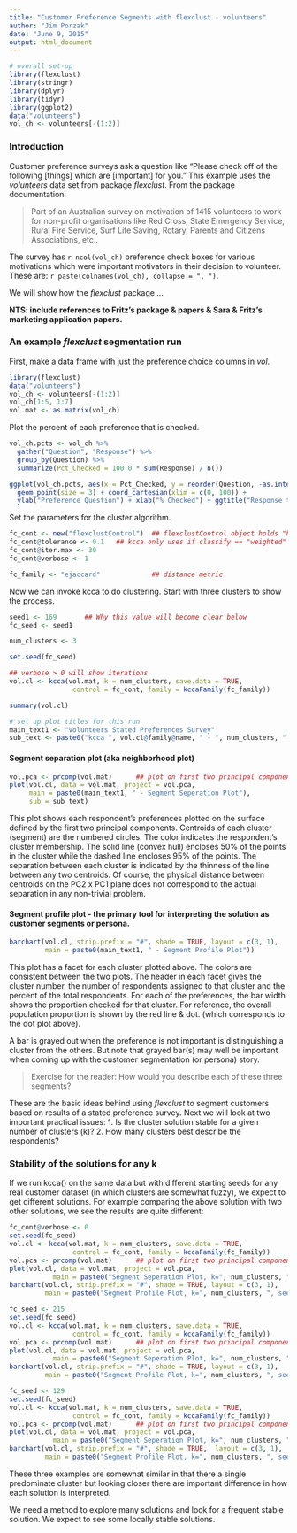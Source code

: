```yaml
---
title: "Customer Preference Segments with flexclust - volunteers"
author: "Jim Porzak"
date: "June 9, 2015"
output: html_document
---
```


```r
# overall set-up 
library(flexclust)
library(stringr)
library(dplyr)
library(tidyr)
library(ggplot2)
data("volunteers")
vol_ch <- volunteers[-(1:2)]
```

### Introduction 

Customer preference surveys ask a question like "Please check off of the following [things] which are [important] 
for you." This example uses the _volunteers_ data set from package _flexclust_. From the package documentation: 

> Part of an Australian survey on motivation of 1415 volunteers to work for non-profit organisations like Red Cross, State Emergency Service, Rural Fire Service, Surf Life Saving, Rotary, Parents and Citizens Associations, etc.. 

The survey has `r ncol(vol_ch)` preference check boxes for various motivations which were important motivators in their decision to volunteer. These are: `r paste(colnames(vol_ch), collapse = ", ")`.

We will show how the _flexclust_ package ...

**NTS: include references to Fritz's package & papers & Sara & Fritz's marketing application papers.**

### An example _flexclust_ segmentation run

First, make a data frame with just the preference choice columns in _vol_.
``` r
library(flexclust)
data("volunteers")
vol_ch <- volunteers[-(1:2)]
vol_ch[1:5, 1:7]
vol.mat <- as.matrix(vol_ch)
```

Plot the percent of each preference that is checked.

``` r
vol_ch.pcts <- vol_ch %>% 
  gather("Question", "Response") %>% 
  group_by(Question) %>% 
  summarize(Pct_Checked = 100.0 * sum(Response) / n())

ggplot(vol_ch.pcts, aes(x = Pct_Checked, y = reorder(Question, -as.integer(Question)))) + 
  geom_point(size = 3) + coord_cartesian(xlim = c(0, 100)) +
  ylab("Preference Question") + xlab("% Checked") + ggtitle("Response to Each Preference")
```

Set the parameters for the cluster algorithm.
``` r
fc_cont <- new("flexclustControl")  ## flexclustControl object holds "hyperparameters"
fc_cont@tolerance <- 0.1   ## kcca only uses if classify == "weighted"
fc_cont@iter.max <- 30
fc_cont@verbose <- 1

fc_family <- "ejaccard"             ## distance metric
```
Now we can invoke kcca to do clustering. Start with three clusters to show the process.
``` r
seed1 <- 169       ## Why this value will become clear below
fc_seed <- seed1

num_clusters <- 3

set.seed(fc_seed)

## verbose > 0 will show iterations
vol.cl <- kcca(vol.mat, k = num_clusters, save.data = TRUE,
                control = fc_cont, family = kccaFamily(fc_family))

summary(vol.cl)
```

``` r
# set up plot titles for this run
main_text1 <- "Volunteers Stated Preferences Survey" 
sub_text <- paste0("kcca ", vol.cl@family@name, " - ", num_clusters, " clusters (seed = ", fc_seed, ")")

```
#### Segment separation plot (aka neighborhood plot) 

``` r
vol.pca <- prcomp(vol.mat)      ## plot on first two principal components
plot(vol.cl, data = vol.mat, project = vol.pca,
     main = paste0(main_text1, " - Segment Seperation Plot"), 
     sub = sub_text)
```

This plot shows each respondent's preferences plotted on the surface defined by the first two principal components.
Centroids of each cluster (segment) are the numbered circles. The color indicates the respondent's cluster membership. The solid line (convex hull) encloses 50% of the points in the cluster while the dashed line encloses 95% of the points. The separation between each cluster is indicated by the thinness of the line between any two centroids. Of course, the physical distance between centroids on the PC2 x PC1 plane does not correspond to the actual separation in any non-trivial problem.

#### Segment profile plot - the primary tool for interpreting the solution as customer segments or persona.

``` r
barchart(vol.cl, strip.prefix = "#", shade = TRUE, layout = c(3, 1),
         main = paste0(main_text1, " - Segment Profile Plot"))
```


This plot has a facet for each cluster plotted above. The colors are consistent between the two plots. The header in each facet gives the cluster number, the number of respondents assigned to that cluster and the percent of the total respondents. For each of the preferences, the bar width shows the proportion checked for that cluster. For reference, the overall population proportion is shown by the red line & dot. (which corresponds to the dot plot above). 

A bar is grayed out when the preference is not important is distinguishing a cluster from the others. But note that grayed bar(s) may well be important when coming up with the customer segmentation (or persona) story.

> Exercise for the reader: How would you describe each of these three segments?

These are the basic ideas behind using _flexclust_ to segment customers based on results of a stated preference survey.
Next we will look at two important practical issues:
1. Is the cluster solution stable for a given number of clusters (k)?
2. How many clusters best describe the respondents?

### Stability of the solutions for any k

If we run kcca() on the same data but with different starting seeds for any real customer dataset (in which clusters are somewhat fuzzy), we expect to get different solutions. For example comparing the above solution with two other solutions, we see the results are quite different:

```r
fc_cont@verbose <- 0
set.seed(fc_seed)
vol.cl <- kcca(vol.mat, k = num_clusters, save.data = TRUE,
                control = fc_cont, family = kccaFamily(fc_family))
vol.pca <- prcomp(vol.mat)      ## plot on first two principal components
plot(vol.cl, data = vol.mat, project = vol.pca,
           main = paste0("Segment Seperation Plot, k=", num_clusters, ", seed=", fc_seed))
barchart(vol.cl, strip.prefix = "#", shade = TRUE, layout = c(3, 1),
         main = paste0("Segment Profile Plot, k=", num_clusters, ", seed=", fc_seed))

fc_seed <- 215
set.seed(fc_seed)
vol.cl <- kcca(vol.mat, k = num_clusters, save.data = TRUE,
                control = fc_cont, family = kccaFamily(fc_family))
vol.pca <- prcomp(vol.mat)      ## plot on first two principal components
plot(vol.cl, data = vol.mat, project = vol.pca,
           main = paste0("Segment Seperation Plot, k=", num_clusters, ", seed=", fc_seed))
barchart(vol.cl, strip.prefix = "#", shade = TRUE, layout = c(3, 1),
         main = paste0("Segment Profile Plot, k=", num_clusters, ", seed=", fc_seed))

fc_seed <- 129
set.seed(fc_seed)
vol.cl <- kcca(vol.mat, k = num_clusters, save.data = TRUE,
                control = fc_cont, family = kccaFamily(fc_family))
vol.pca <- prcomp(vol.mat)      ## plot on first two principal components
plot(vol.cl, data = vol.mat, project = vol.pca,
           main = paste0("Segment Seperation Plot, k=", num_clusters, ", seed=", fc_seed))
barchart(vol.cl, strip.prefix = "#", shade = TRUE,  layout = c(3, 1),
         main = paste0("Segment Profile Plot, k=", num_clusters, ", seed=", fc_seed))

```

These three examples are somewhat similar in that there a single predominate cluster but looking closer there are
important difference in how each solution is interpreted.

We need a method to explore many solutions and look for a frequent stable solution. We expect to see some locally
stable solutions.




